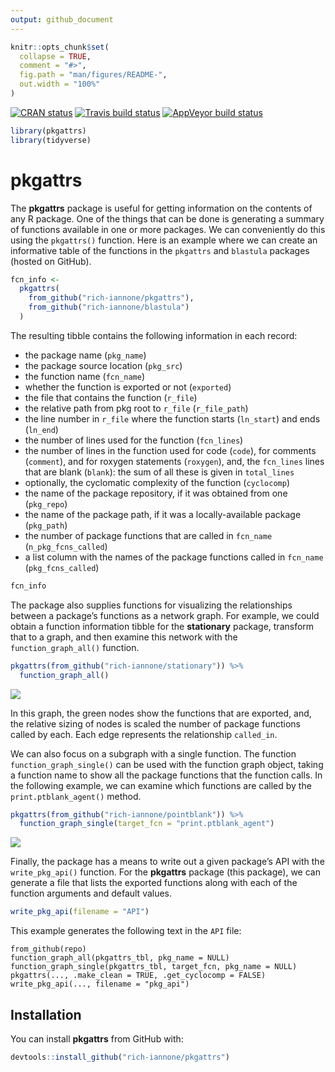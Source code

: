 ```yaml
---
output: github_document
---
```


<!-- README.md is generated from README.Rmd. Please edit that file -->

```r
knitr::opts_chunk$set(
  collapse = TRUE,
  comment = "#>",
  fig.path = "man/figures/README-",
  out.width = "100%"
)
```

[![CRAN status](https://www.r-pkg.org/badges/version/pkgattrs)](https://cran.r-project.org/package=pkgattrs)
[![Travis build status](https://travis-ci.org/rich-iannone/pkgattrs.svg?branch=master)](https://travis-ci.org/rich-iannone/pkgattrs)
[![AppVeyor build status](https://ci.appveyor.com/api/projects/status/github/rich-iannone/pkgattrs?branch=master&svg=true)](https://ci.appveyor.com/project/rich-iannone/pkgattrs)

```r
library(pkgattrs)
library(tidyverse)
```

# pkgattrs

The **pkgattrs** package is useful for getting information on the contents of any R package. One of the things that can be done is generating a summary of functions available in one or more packages. We can conveniently do this using the `pkgattrs()` function. Here is an example where we can create an informative table of the functions in the `pkgattrs` and `blastula` packages (hosted on GitHub).

```r
fcn_info <-
  pkgattrs(
    from_github("rich-iannone/pkgattrs"),
    from_github("rich-iannone/blastula")
  )
```

The resulting tibble contains the following information in each record:

- the package name (`pkg_name`)
- the package source location (`pkg_src`)
- the function name (`fcn_name`)
- whether the function is exported or not (`exported`)
- the file that contains the function (`r_file`)
- the relative path from pkg root to `r_file` (`r_file_path`) 
- the line number in `r_file` where the function starts (`ln_start`) and ends (`ln_end`)
- the number of lines used for the function (`fcn_lines`)
- the number of lines in the function used for code (`code`), for comments (`comment`), and for roxygen statements (`roxygen`), and, the `fcn_lines` lines that are blank (`blank`): the sum of all these is given in `total_lines`
- optionally, the cyclomatic complexity of the function (`cyclocomp`)
- the name of the package repository, if it was obtained from one (`pkg_repo`)
- the name of the package path, if it was a locally-available package (`pkg_path`)
- the number of package functions that are called in `fcn_name` (`n_pkg_fcns_called`)
- a list column with the names of the package functions called in `fcn_name` (`pkg_fcns_called`)

```r
fcn_info
```

The package also supplies functions for visualizing the relationships between a package's functions as a network graph. For example, we could obtain a function information tibble for the **stationary** package, transform that to a graph, and then examine this network with the `function_graph_all()` function.

```r
pkgattrs(from_github("rich-iannone/stationary")) %>%
  function_graph_all()
```

<img src="man/figures/stationary_graph_all.png">

In this graph, the green nodes show the functions that are exported, and, the relative sizing of nodes is scaled the number of package functions called by each. Each edge represents the relationship `called_in`.

We can also focus on a subgraph with a single function. The function `function_graph_single()` can be used with the function graph object, taking a function name to show all the package functions that the function calls. In the following example, we can examine which functions are called by the `print.ptblank_agent()` method.

```r
pkgattrs(from_github("rich-iannone/pointblank")) %>%
  function_graph_single(target_fcn = "print.ptblank_agent")
```

<img src="man/figures/pointblank_graph_single.png">

Finally, the package has a means to write out a given package's API with the `write_pkg_api()` function. For the **pkgattrs** package (this package), we can generate a file that lists the exported functions along with each of the function arguments and default values.

```r
write_pkg_api(filename = "API")
```

This example generates the following text in the `API` file:

```
from_github(repo)
function_graph_all(pkgattrs_tbl, pkg_name = NULL)
function_graph_single(pkgattrs_tbl, target_fcn, pkg_name = NULL)
pkgattrs(..., .make_clean = TRUE, .get_cyclocomp = FALSE)
write_pkg_api(..., filename = "pkg_api")
```

## Installation

You can install **pkgattrs** from GitHub with:

```r
devtools::install_github("rich-iannone/pkgattrs")
```

